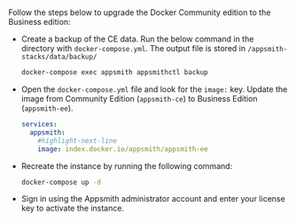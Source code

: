 # 

<HideElements/>
<IframeHeight />

Follow the steps below to upgrade the Docker Community edition to the Business edition:

<ul className="circle"> 
<li> Create a backup of the CE data. Run the below command in the directory with <code>docker-compose.yml</code>. The output file is stored in <code>/appsmith-stacks/data/backup/</code>

```bash
docker-compose exec appsmith appsmithctl backup
```   
</li>

<li> Open the <code>docker-compose.yml</code> file and look for the <code>image:</code> key. Update the image from Community Edition (<code>appsmith-ce</code>) to Business Edition (<code>appsmith-ee</code>).

```yaml
services:
  appsmith:
    #highlight-next-line
    image: index.docker.io/appsmith/appsmith-ee
```
  </li>
<li> Recreate the instance by running the following command:

```bash
docker-compose up -d
```        
</li>
<li>Sign in using the Appsmith administrator account and enter your license key to activate the instance. </li>

</ul>
